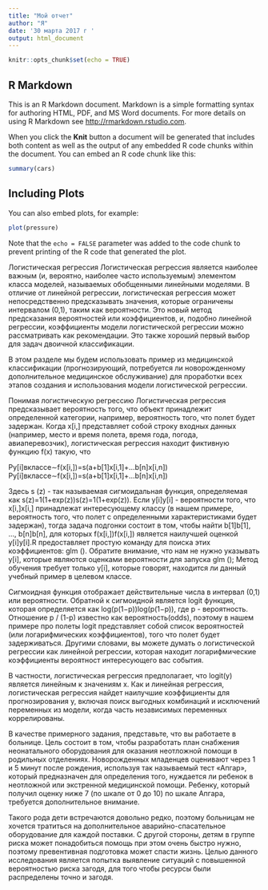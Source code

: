 ```yaml
---
title: "Мой отчет"
author: "Я"
date: '30 марта 2017 г '
output: html_document
---
```


```r
knitr::opts_chunk$set(echo = TRUE)
```

## R Markdown

This is an R Markdown document. Markdown is a simple formatting syntax for authoring HTML, PDF, and MS Word documents. For more details on using R Markdown see <http://rmarkdown.rstudio.com>.

When you click the **Knit** button a document will be generated that includes both content as well as the output of any embedded R code chunks within the document. You can embed an R code chunk like this:

```r
summary(cars)
```

## Including Plots

You can also embed plots, for example:

```r
plot(pressure)
```
Note that the `echo = FALSE` parameter was added to the code chunk to prevent printing of the R code that generated the plot.


Логистическая регрессия
Логистическая регрессия является наиболее важным (и, вероятно, наиболее часто используемым) элементом класса моделей, называемых обобщенными линейными моделями. В отличие от линейной регрессии, логистическая регрессия может непосредственно предсказывать значения, которые ограничены интервалом (0,1), таким как вероятности. Это новый метод предсказания вероятностей или коэффициентов, и, подобно линейной регрессии, коэффициенты модели логистической регрессии можно рассматривать как рекомендации. Это также хороший первый выбор для задач двоичной классификации.

В этом разделе мы будем использовать пример из медицинской классификации (прогнозирующий, потребуется ли новорожденному дополнительное медицинское обслуживание) для проработки всех этапов создания и использования модели логистической регрессии.

Понимая логистическую регрессию
Логистическая регрессия предсказывает вероятность того, что объект принадлежит определенной категории, например, вероятность того, что полет будет задержан. Когда x[i,] представляет собой строку входных данных (например, место и время полета, время года, погода, авиаперевозчик), логистическая регрессия находит фиктивную функцию f(x) такую, что

Py[i]вклассе∼f(x[i,])=s(a+b[1]x[i,1]+...b[n]x[i,n])
Py[i]вклассе∼f(x[i,])=s(a+b[1]x[i,1]+...b[n]x[i,n])

Здесь s (z) - так называемая сигмоидальная функция, определяемая как s(z)=1(1+exp(z))s(z)=1(1+exp(z)). Если y[i]y[i] - вероятности того, что x[i,]x[i,] принадлежат интересующему классу (в нашем примере, вероятность того, что полет с определенными характеристиками будет задержан), тогда задача подгонки состоит в том, чтобы найти b[1]b[1], …, b[n]b[n], для которых f(x[i,])f(x[i,]) является наилучшей оценкой y[i]y[i].R предоставляет простую команду для поиска этих коэффициентов: glm (). Обратите внимание, что нам не нужно указывать y[i], которые являются оценками вероятности для запуска glm (); Метод обучения требует только y[i], которые говорят, находится ли данный учебный пример в целевом классе.

Сигмоидная функция отображает действительные числа в интервал (0,1) или вероятности. Обратной к сигмоидной является logit функция, которая определяется как log(p(1−p))log(p(1−p)), где p - вероятность. Отношение p / (1-p) известно как вероятность(odds), поэтому в нашем примере про полеты logit представляет собой список вероятностей (или логарифмических коэффициентов), того что полет будет задерживаться. Другими словами, вы можете думать о логистической регрессии как линейной регрессии, которая находит логарифмические коэффициенты вероятност интересующего вас события.

В частности, логистическая регрессия предполагает, что logit(y) является линейным к значениям x. Как и линейная регрессия, логистическая регрессия найдет наилучшие коэффициенты для прогнозирования y, включая поиск выгодных комбинаций и исключений переменных из модели, когда часть независимых переменных коррелированы.

В качестве примерного задания, представьте, что вы работаете в больнице. Цель состоит в том, чтобы разработать план снабжения неонатального оборудования для оказания неотложной помощи в родильных отделениях. Новорожденных младенцев оценивают через 1 и 5 минут после рождения, используя так называемый тест «Апгар», который предназначен для определения того, нуждается ли ребенок в неотложной или экстренной медицинской помощи. Ребенку, который получил оценку ниже 7 (по шкале от 0 до 10) по шкале Апгара, требуется дополнительное внимание.

Такого рода дети встречаются довольно редко, поэтому больницам не хочется тратиться на дополнительное аварийно-спасательное оборудование для каждой поставки. С другой стороны, детям в группе риска может понадобиться помощь при этом очень быстро нужно, поэтому превентивная подготовка может спасти жизнь. Целью данного исследования является попытка выявление ситуаций с повышенной вероятностью риска загодя, для того чтобы ресурсы были распределены точно и загодя.